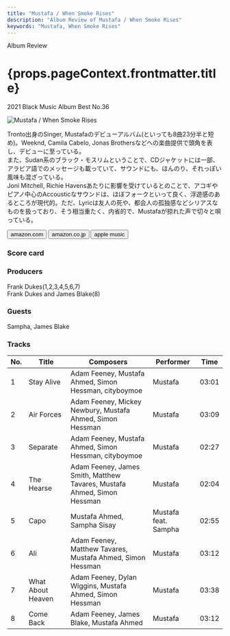 ```yaml
---
title: "Mustafa / When Smoke Rises"
description: "Album Review of Mustafa / When Smoke Rises"
keywords: "Mustafa, When Smoke Rises"
---
```





<p className="largeP">Album Review</p>
<h1 className="h1--no--margin">{props.pageContext.frontmatter.title}</h1>
<p className="largeP">
  <Link to="/best50/2021/">2021 Black Music Album Best No.36</Link>
</p>

<Row className="image-card-group">
	<Column colMd={"3"} colLg={"4"} noGutterMdLeft="">
    <ImageCard>

![Mustafa / When Smoke Rises](../../images/cd/mustafa1L.jpg)

</ImageCard>
	</Column>
	<Column colMd={"4"} colLg={"8"} noGutterMdLeft="">
	<p>
	  Tronto出身のSinger, Mustafaのデビューアルバム(といっても8曲23分半と短め)。Weeknd, Camila Cabelo, Jonas Brothersなどへの楽曲提供で頭角を表し、デビューに至っている。
    <br/>また、Sudan系のブラック・モスリムということで、CDジャケットには一部、アラビア語でのメッセージも載っていて、サウンドにも、ほんのり、それっぽい風味も混ざっている。
    <br/>Joni Mitchell, Richie Havensあたりに影響を受けているとのことで、アコギやピアノ中心のAccousticなサウンドは、ほぼフォークといって良く、浮遊感のあるところが現代的。ただ、Lyricは友人の死や、都会人の孤独感などシリアスなものを扱っており、そう相当重たく、内省的で、Mustafaが掠れた声で切々と唄っている。
  </p>
  <div>
	  <Button className="button-right-mergin" href="https://amzn.to/3nd9VmP" kind="primary" size="small" renderIcon={ArrowUpRight24}>
      amazon.com
    </Button>
    <Button className="button-right-mergin" href="https://amzn.to/3u01HCh" kind="secondary" size="small" renderIcon={ArrowUpRight24}>
      amazon.co.jp
    </Button>
    <Button className="button-right-mergin" href="https://apple.co/3u1Auzn" kind="tertiary" size="small" renderIcon={ArrowUpRight24}>
      apple music
    </Button>
    <AdvJS2/>
	</div>
	</Column>
</Row>
<Row >
  <Column colMd={"4"} colLg={"4"} noGutterMdLeft="">
    <div>
      <h3>Score card</h3>
	    <SliderJS1 value="5" />
      <SliderJS2 value="4" />
	    <SliderJS3 value="1" />
      <SliderJS4 value="8" />
    </div>
  </Column>
  <Column colMd={"4"} colLg={"8"} noGutterMdLeft="">
    <div>
      <h3>Producers</h3>
      <p>
        Frank Dukes(1,2,3,4,5,6,7)
        <br/>Frank Dukes and James Blake(8)
      </p>
      <h3>Guests</h3>
      <p>
        Sampha, James Blake
      </p>
    </div>
  </Column>
</Row>

<h3>Tracks</h3>

| No. | Title             | Composers                                                               | Performer            | Time  |
| --- | ----------------- | ----------------------------------------------------------------------- | -------------------- | ----- |
| 1   | Stay Alive        | Adam Feeney, Mustafa Ahmed, Simon Hessman, cityboymoe                   | Mustafa              | 03:01 |
| 2   | Air Forces        | Adam Feeney, Mickey Newbury, Mustafa Ahmed, Simon Hessman               | Mustafa              | 03:09 |
| 3   | Separate          | Adam Feeney, Mustafa Ahmed, Simon Hessman, cityboymoe                   | Mustafa              | 02:27 |
| 4   | The Hearse        | Adam Feeney, James Smith, Matthew Tavares, Mustafa Ahmed, Simon Hessman | Mustafa              | 02:04 |
| 5   | Capo              | Mustafa Ahmed, Sampha Sisay                                             | Mustafa feat. Sampha | 02:55 |
| 6   | Ali               | Adam Feeney, Matthew Tavares, Mustafa Ahmed, Simon Hessman              | Mustafa              | 03:12 |
| 7   | What About Heaven | Adam Feeney, Dylan Wiggins, Mustafa Ahmed, Simon Hessman                | Mustafa              | 03:38 |
| 8   | Come Back         | Adam Feeney, James Blake, Mustafa Ahmed                                 | Mustafa              | 03:12 |

<AdvJS3 />
